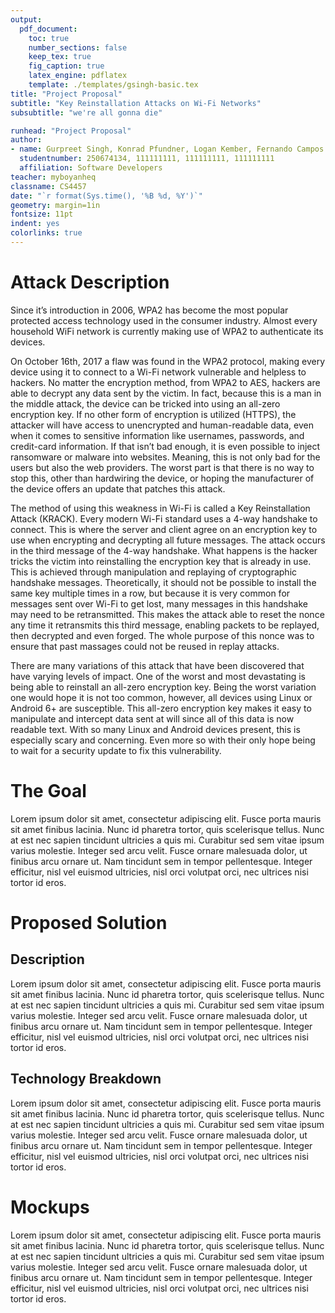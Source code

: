 ```yaml
---
output: 
  pdf_document:
    toc: true
    number_sections: false
    keep_tex: true
    fig_caption: true
    latex_engine: pdflatex
    template: ./templates/gsingh-basic.tex
title: "Project Proposal"
subtitle: "Key Reinstallation Attacks on Wi-Fi Networks"
subsubtitle: "we're all gonna die"

runhead: "Project Proposal"
author:
- name: Gurpreet Singh, Konrad Pfundner, Logan Kember, Fernando Campos
  studentnumber: 250674134, 111111111, 111111111, 111111111
  affiliation: Software Developers
teacher: myboyanheq
classname: CS4457
date: "`r format(Sys.time(), '%B %d, %Y')`"
geometry: margin=1in
fontsize: 11pt
indent: yes
colorlinks: true
---
```


# Attack Description

Since it’s introduction in 2006, WPA2 has become the most popular protected access technology used in the consumer industry. Almost every household WiFi network is currently making use of WPA2 to authenticate its devices.

On October 16th, 2017 a flaw was found in the WPA2 protocol, making every device using it to connect to a Wi-Fi network vulnerable and helpless to hackers. No matter the encryption method, from WPA2 to AES, hackers are able to decrypt any data sent by the victim. In fact, because this is a man in the middle attack, the device can be tricked into using an all-zero encryption key. If no other form of encryption is utilized (HTTPS), the attacker will have access to unencrypted and human-readable data, even when it comes to sensitive information like usernames, passwords, and credit-card information. If that isn’t bad enough, it is even possible to inject ransomware or malware into websites. Meaning, this is not only bad for the users but also the web providers. The worst part is that there is no way to stop this, other than hardwiring the device, or hoping the manufacturer of the device offers an update that patches this attack.

The method of using this weakness in Wi-Fi is called a Key Reinstallation Attack (KRACK). Every modern Wi-Fi standard uses a 4-way handshake to connect. This is where the server and client agree on an encryption key to use when encrypting and decrypting all future messages. The attack occurs in the third message of the 4-way handshake. What happens is the hacker tricks the victim into reinstalling the encryption key that is already in use. This is achieved through manipulation and replaying of cryptographic handshake messages. Theoretically, it should not be possible to install the same key multiple times in a row, but because it is very common for messages sent over Wi-Fi to get lost, many messages in this handshake may need to be retransmitted. This makes the attack able to reset the nonce any time it retransmits this third message, enabling packets to be replayed, then decrypted and even forged. The whole purpose of this nonce was to ensure that past massages could not be reused in replay attacks.

There are many variations of this attack that have been discovered that have varying levels of impact. One of the worst and most devastating is being able to reinstall an all-zero encryption key. Being the worst variation one would hope it is not too common, however, all devices using Linux or Android 6+ are susceptible. This all-zero encryption key makes it easy to manipulate and intercept data sent at will since all of this data is now readable text. With so many Linux and Android devices present, this is especially scary and concerning. Even more so with their only hope being to wait for a security update to fix this vulnerability.

# The Goal 

Lorem ipsum dolor sit amet, consectetur adipiscing elit. Fusce porta mauris sit amet finibus lacinia. Nunc id pharetra tortor, quis scelerisque tellus. Nunc at est nec sapien tincidunt ultricies a quis mi. Curabitur sed sem vitae ipsum varius molestie. Integer sed arcu velit. Fusce ornare malesuada dolor, ut finibus arcu ornare ut. Nam tincidunt sem in tempor pellentesque. Integer efficitur, nisl vel euismod ultricies, nisl orci volutpat orci, nec ultrices nisi tortor id eros. 

# Proposed Solution

## Description

Lorem ipsum dolor sit amet, consectetur adipiscing elit. Fusce porta mauris sit amet finibus lacinia. Nunc id pharetra tortor, quis scelerisque tellus. Nunc at est nec sapien tincidunt ultricies a quis mi. Curabitur sed sem vitae ipsum varius molestie. Integer sed arcu velit. Fusce ornare malesuada dolor, ut finibus arcu ornare ut. Nam tincidunt sem in tempor pellentesque. Integer efficitur, nisl vel euismod ultricies, nisl orci volutpat orci, nec ultrices nisi tortor id eros. 

## Technology Breakdown

Lorem ipsum dolor sit amet, consectetur adipiscing elit. Fusce porta mauris sit amet finibus lacinia. Nunc id pharetra tortor, quis scelerisque tellus. Nunc at est nec sapien tincidunt ultricies a quis mi. Curabitur sed sem vitae ipsum varius molestie. Integer sed arcu velit. Fusce ornare malesuada dolor, ut finibus arcu ornare ut. Nam tincidunt sem in tempor pellentesque. Integer efficitur, nisl vel euismod ultricies, nisl orci volutpat orci, nec ultrices nisi tortor id eros. 

# Mockups

Lorem ipsum dolor sit amet, consectetur adipiscing elit. Fusce porta mauris sit amet finibus lacinia. Nunc id pharetra tortor, quis scelerisque tellus. Nunc at est nec sapien tincidunt ultricies a quis mi. Curabitur sed sem vitae ipsum varius molestie. Integer sed arcu velit. Fusce ornare malesuada dolor, ut finibus arcu ornare ut. Nam tincidunt sem in tempor pellentesque. Integer efficitur, nisl vel euismod ultricies, nisl orci volutpat orci, nec ultrices nisi tortor id eros. 

